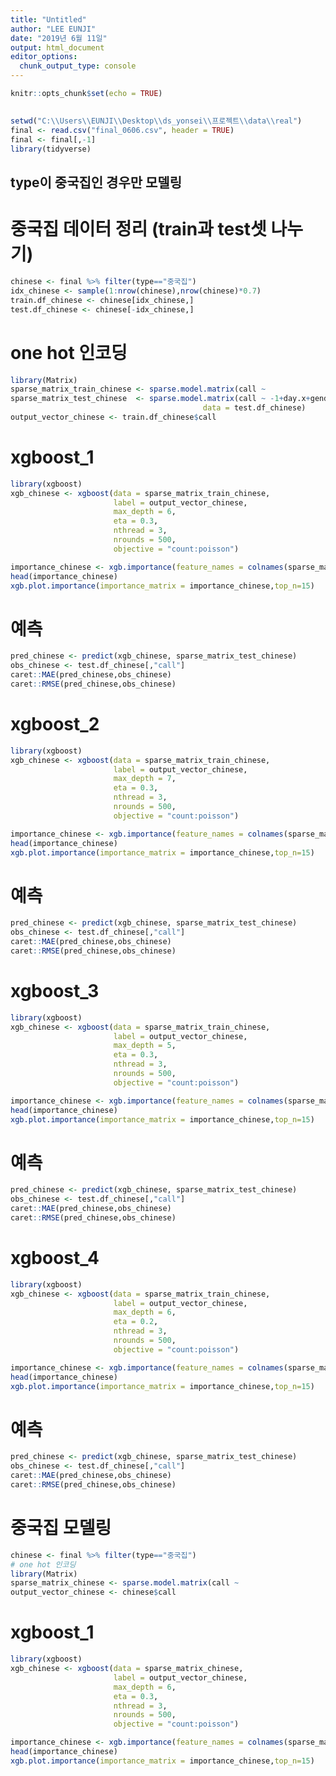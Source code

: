 ---
title: "Untitled"
author: "LEE EUNJI"
date: "2019년 6월 11일"
output: html_document
editor_options: 
  chunk_output_type: console
---

```{r setup, include=FALSE}
knitr::opts_chunk$set(echo = TRUE)
```

## 
```{r warning=FALSE}
setwd("C:\\Users\\EUNJI\\Desktop\\ds_yonsei\\프로젝트\\data\\real")
final <- read.csv("final_0606.csv", header = TRUE)
final <- final[,-1]
library(tidyverse)
```

## type이 중국집인 경우만 모델링
# 중국집 데이터 정리 (train과 test셋 나누기)
``` {r}
chinese <- final %>% filter(type=="중국집")
idx_chinese <- sample(1:nrow(chinese),nrow(chinese)*0.7)
train.df_chinese <- chinese[idx_chinese,]
test.df_chinese <- chinese[-idx_chinese,]
```

# one hot 인코딩
```{R warning = FALSE}
library(Matrix)                                              
sparse_matrix_train_chinese <- sparse.model.matrix(call ~                                                  -1+day.x+gender+age+dong+gangsu+rain+temperature+holiday.y+KBO+soccer,                                            data = train.df_chinese)
sparse_matrix_test_chinese  <- sparse.model.matrix(call ~ -1+day.x+gender+age+dong+gangsu+rain+temperature+holiday.y+KBO+soccer,
                                           data = test.df_chinese)
output_vector_chinese <- train.df_chinese$call
```

# xgboost_1
```{r results = FALSE, warning=FALSE}
library(xgboost)
xgb_chinese <- xgboost(data = sparse_matrix_train_chinese,
                       label = output_vector_chinese,
                       max_depth = 6,
                       eta = 0.3,
                       nthread = 3,
                       nrounds = 500,
                       objective = "count:poisson")
```

```{r}
importance_chinese <- xgb.importance(feature_names = colnames(sparse_matrix_train_chinese), model = xgb_chinese)
head(importance_chinese)
xgb.plot.importance(importance_matrix = importance_chinese,top_n=15)
```

# 예측
```{r}
pred_chinese <- predict(xgb_chinese, sparse_matrix_test_chinese)
obs_chinese <- test.df_chinese[,"call"]
caret::MAE(pred_chinese,obs_chinese)
caret::RMSE(pred_chinese,obs_chinese)
```


# xgboost_2
```{r results = FALSE, warning=FALSE}
library(xgboost)
xgb_chinese <- xgboost(data = sparse_matrix_train_chinese,
                       label = output_vector_chinese,
                       max_depth = 7,
                       eta = 0.3,
                       nthread = 3,
                       nrounds = 500,
                       objective = "count:poisson")
```

```{r}
importance_chinese <- xgb.importance(feature_names = colnames(sparse_matrix_train_chinese), model = xgb_chinese)
head(importance_chinese)
xgb.plot.importance(importance_matrix = importance_chinese,top_n=15)
```

# 예측
```{r}
pred_chinese <- predict(xgb_chinese, sparse_matrix_test_chinese)
obs_chinese <- test.df_chinese[,"call"]
caret::MAE(pred_chinese,obs_chinese)
caret::RMSE(pred_chinese,obs_chinese)
```

# xgboost_3
```{r results = FALSE, warning=FALSE}
library(xgboost)
xgb_chinese <- xgboost(data = sparse_matrix_train_chinese,
                       label = output_vector_chinese,
                       max_depth = 5,
                       eta = 0.3,
                       nthread = 3,
                       nrounds = 500,
                       objective = "count:poisson")
```

```{r}
importance_chinese <- xgb.importance(feature_names = colnames(sparse_matrix_train_chinese), model = xgb_chinese)
head(importance_chinese)
xgb.plot.importance(importance_matrix = importance_chinese,top_n=15)
```

# 예측
```{r}
pred_chinese <- predict(xgb_chinese, sparse_matrix_test_chinese)
obs_chinese <- test.df_chinese[,"call"]
caret::MAE(pred_chinese,obs_chinese)
caret::RMSE(pred_chinese,obs_chinese)
```

# xgboost_4
```{r results = FALSE, warning=FALSE}
library(xgboost)
xgb_chinese <- xgboost(data = sparse_matrix_train_chinese,
                       label = output_vector_chinese,
                       max_depth = 6,
                       eta = 0.2,
                       nthread = 3,
                       nrounds = 500,
                       objective = "count:poisson")
```

```{r}
importance_chinese <- xgb.importance(feature_names = colnames(sparse_matrix_train_chinese), model = xgb_chinese)
head(importance_chinese)
xgb.plot.importance(importance_matrix = importance_chinese,top_n=15)
```

# 예측
```{r}
pred_chinese <- predict(xgb_chinese, sparse_matrix_test_chinese)
obs_chinese <- test.df_chinese[,"call"]
caret::MAE(pred_chinese,obs_chinese)
caret::RMSE(pred_chinese,obs_chinese)
```

# 중국집 모델링
```{r}
chinese <- final %>% filter(type=="중국집")
# one hot 인코딩
library(Matrix)                                              
sparse_matrix_chinese <- sparse.model.matrix(call ~                                                  -1+day.x+gender+age+dong+gangsu+rain+temperature+holiday.y+KBO+soccer,                                            data = chinese)
output_vector_chinese <- chinese$call
```

# xgboost_1
```{r results = FALSE, warning=FALSE}
library(xgboost)
xgb_chinese <- xgboost(data = sparse_matrix_chinese,
                       label = output_vector_chinese,
                       max_depth = 6,
                       eta = 0.3,
                       nthread = 3,
                       nrounds = 500,
                       objective = "count:poisson")
```

```{r}
importance_chinese <- xgb.importance(feature_names = colnames(sparse_matrix_chinese), model = xgb_chinese)
head(importance_chinese)
xgb.plot.importance(importance_matrix = importance_chinese,top_n=15)
```




